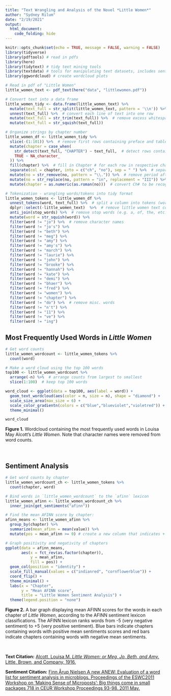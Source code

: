 ```yaml
---
title: "Text Wrangling and Analysis of the Novel *Little Women*"
author: "Sydney Rilum"
date: "2/19/2021"
output: 
  html_document:
    code_folding: hide
---
```


```r
knitr::opts_chunk$set(echo = TRUE, message = FALSE, warning = FALSE)
library(tidyverse)
library(pdftools) # read in pdfs
library(here)
library(tidytext) # tidy text mining tools
library(textdata) # tools for manipulating text datasets, includes sentiment lexicons
library(ggwordcloud) # create wordcloud plots
```

```r
# Read in pdf of "Little Women"
little_women_text <- pdf_text(here("data", "littlewomen.pdf"))
```

```r
# Convert text into a data frame
little_women_tidy <- data.frame(little_women_text) %>%
  mutate(text_full = str_split(little_women_text, pattern = '\\n')) %>%  # break pages up into individual lines
  unnest(text_full) %>%  # convert each line of text into one row
  mutate(text_full = str_trim(text_full)) %>%  # remove excess whitespace
  mutate(text_full = str_squish(text_full))

# Organize strings by chapter number
little_women_df <- little_women_tidy %>% 
  slice(-(1:101)) %>%  # remove first rows containing preface and table of contents, start at Ch. 1
  mutate(chapter = case_when(
    str_detect(text_full, "CHAPTER") ~ text_full,  # detect rows containing the word "Chapter"
    TRUE ~ NA_character_
  )) %>% 
  fill(chapter) %>%  # fill in Chapter # for each row in respective chapter
  separate(col = chapter, into = c("ch", "no"), sep = " ") %>%  # separate Chapter and # into two columns
  mutate(no = str_remove(no, pattern = "\\.")) %>%  # remove period after each Chapter#
  mutate(no = str_replace(no, pattern = "in", replacement = "III")) %>%  # fix error (XVIII was being read in as XVin)
  mutate(chapter = as.numeric(as.roman(no)))  # convert Ch# to be recognized as roman numerals and numeric class

```

```r
# Tokenization - wrangling words/tokens into tidy format
little_women_tokens <- little_women_df %>% 
  unnest_tokens(word, text_full) %>%  # split a column into tokens (words) with one token per row
  dplyr::select(-little_women_text)  %>%  # remove little women text column
  anti_join(stop_words) %>%  # remove stop words (e.g. a, of, the, etc.)
  mutate(word = str_squish(word)) %>% 
  filter(word != "jo") %>%  # remove character names
  filter(word != "jo's") %>% 
  filter(word != "beth") %>% 
  filter(word != "meg") %>% 
  filter(word != "amy") %>% 
  filter(word != "amy's") %>% 
  filter(word != "march") %>% 
  filter(word != "laurie") %>% 
  filter(word != "john") %>% 
  filter(word != "brooke") %>% 
  filter(word != "hannah") %>% 
  filter(word != "kate") %>% 
  filter(word != "demi") %>% 
  filter(word != "bhaer") %>% 
  filter(word != "fred") %>% 
  filter(word != "women") %>% 
  filter(word != "chapter") %>% 
  filter(word != "do") %>%  # remove misc. words
  filter(word != "n't") %>% 
  filter(word != "11") %>% 
  filter(word != "ve") %>% 
  filter(word != "ing")

```

## Most Frequently Used Words in *Little Women*

```r
# Get word counts
little_women_wordcount <- little_women_tokens %>% 
  count(word)

# Make a word cloud using the top 100 words
top100 <- little_women_wordcount %>% 
  arrange(-n) %>%  # arrange counts from largest to smallest
  slice(1:100)  # keep top 100 words

word_cloud <- ggplot(data = top100, aes(label = word)) +
  geom_text_wordcloud(aes(color = n, size = n), shape = "diamond") +
  scale_size_area(max_size = 6) +
  scale_color_gradientn(colors = c("blue","blueviolet","violetred")) +
  theme_minimal()

word_cloud
```

**Figure 1.** Wordcloud containing the most frequently used words in Louisa May Alcott's *Little Women*. Note that character names were removed from word counts.

<br>

## Sentiment Analysis

```r
# Get word counts by chapter
little_women_wordcount_ch <- little_women_tokens %>% 
  count(chapter, word)

# Bind words in `little_women_wordcount` to the `afinn` lexicon
little_women_afinn <- little_women_wordcount_ch %>% 
  inner_join(get_sentiments("afinn"))

# Find the mean AFINN score by chapter: 
afinn_means <- little_women_afinn %>% 
  group_by(chapter) %>% 
  summarize(mean_afinn = mean(value)) %>% 
  mutate(pos = mean_afinn >= 0) # create a new column that indicates + or - value

# Graph positivity and negativity of chapters
ggplot(data = afinn_means, 
       aes(x = fct_rev(as.factor(chapter)), 
           y = mean_afinn,
           fill = pos)) +
  geom_col(position = "identity") +
  scale_fill_manual(values = c("indianred", "cornflowerblue")) +
  coord_flip() +
  theme_minimal() +
  labs(x = "Chapter",
       y = "Mean AFINN score",
       title = "Little Women Sentiment Analysis") +
  theme(legend.position = "none")

```

**Figure 2.** A bar graph displaying mean AFINN scores for the words in each chapter of *Little Women*, according to the AFINN sentiment lexicon classifications. The AFINN lexicon ranks words from -5 (very negative sentiment) to +5 (very positive sentiment). Blue bars indicate chapters containing words with positive mean sentiments scores and red bars indicate chapters containing words with negative mean sentiments.

<br>

**Text Citation:** [Alcott, Louisa M. *Little Women: or Meg, Jo, Beth, and Amy.* Little, Brown, and Company, 1916.](https://archive.org/details/littlewomen00alcoiala/page/n7/mode/2up)

**Sentiment Citation:** [Finn Årup Nielsen A new ANEW: Evaluation of a word list for sentiment analysis in microblogs. Proceedings of the ESWC2011 Workshop on 'Making Sense of Microposts': Big things come in small packages 718 in CEUR Workshop Proceedings 93-98. 2011 May.](http://arxiv.org/abs/1103.2903.)
